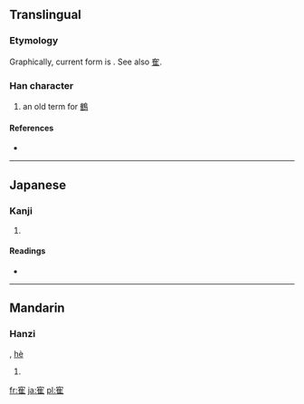 {{also|隺}}
==Translingual==
===Etymology===
Graphically, current form is {{Han compound|宀|隹}}. See also [[隺]].

===Han character===
{{Han char|rn=40|rad=宀|as=08|sn=11|four=|canj=十人土 (JOG)}}
#an old term for [[鶴]]

====References====
* {{Han ref|kx=0288.201|hdz=20938.101|uh=5BC9|ud=23497}}

----

==Japanese==

===Kanji===
{{ja-kanji|grade=|rs=宀08}}

# {{defn|Japanese|sort=宀08}}

====Readings====
* {{ja-readings|on=[[かく]] (kaku)|kun=[[つる]] (tsuru)}}

----

==Mandarin==

===Hanzi===
{{cmn-hanzi|pin=[[què]] ([[que4]])|wg=ch'üeh<sup>4</sup>}}, [[hè]]
#{{defn|Mandarin|sort=宀08}}

[[fr:寉]]
[[ja:寉]]
[[pl:寉]]